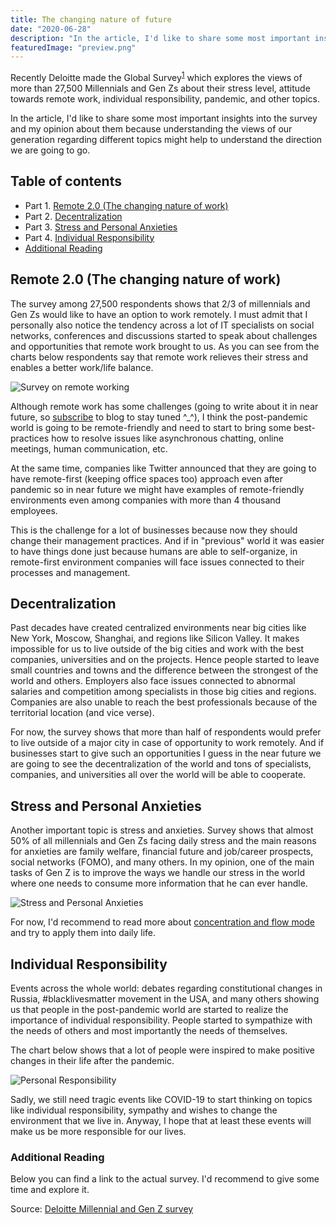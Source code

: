 ```yaml
---
title: The changing nature of future
date: "2020-06-28"
description: "In the article, I'd like to share some most important insights of the Deloitte's survey which explores the views of more than 27,500 millennials and Gen Zs and my opinion about them."
featuredImage: "preview.png"
---
```


Recently Deloitte made the Global Survey<sup>[1](#additional-reading)</sup> which explores the views of more than 27,500 Millennials and Gen Zs about their stress level, attitude towards remote work, individual responsibility, pandemic, and other topics.

In the article, I'd like to share some most important insights into the survey and my opinion about them because understanding the views of our generation regarding different topics might help to understand the direction we are going to go.

## Table of contents

- Part 1. [Remote 2.0 (The changing nature of work)](#remote-20-the-changing-nature-of-work)
- Part 2. [Decentralization](#decentralization)
- Part 3. [Stress and Personal Anxieties](#stress-and-personal-anxieties)
- Part 4. [Individual Responsibility](#individual-responsibility)
- [Additional Reading](#additional-reading)

## Remote 2.0 (The changing nature of work)

The survey among 27,500 respondents shows that 2/3 of millennials and Gen Zs would like to have an option to work remotely. I must admit that I personally also notice the tendency across a lot of IT specialists on social networks, conferences and discussions started to speak about challenges and opportunities that remote work brought to us. As you can see from the charts below respondents say that remote work relieves their stress and enables a better work/life balance.

![Survey on remote working](/images/blog/remote-chart.png)

Although remote work has some challenges (going to write about it in near future, so [subscribe](https://t.me/oganisyancom) to blog to stay tuned ^\_^), I think the post-pandemic world is going to be remote-friendly and need to start to bring some best-practices how to resolve issues like asynchronous chatting, online meetings, human communication, etc.

At the same time, companies like Twitter announced that they are going to have remote-first (keeping office spaces too) approach even after pandemic so in near future we might have examples of remote-friendly environments even among companies with more than 4 thousand employees.

This is the challenge for a lot of businesses because now they should change their management practices. And if in "previous" world it was easier to have things done just because humans are able to self-organize, in remote-first environment companies will face issues connected to their processes and management.

## Decentralization

Past decades have created centralized environments near big cities like New York, Moscow, Shanghai, and regions like Silicon Valley. It makes impossible for us to live outside of the big cities and work with the best companies, universities and on the projects. Hence people started to leave small countries and towns and the difference between the strongest of the world and others. Employers also face issues connected to abnormal salaries and competition among specialists in those big cities and regions. Companies are also unable to reach the best professionals because of the territorial location (and vice verse).

For now, the survey shows that more than half of respondents would prefer to live outside of a major city in case of opportunity to work remotely. And if businesses start to give such an opportunities I guess in the near future we are going to see the decentralization of the world and tons of specialists, companies, and universities all over the world will be able to cooperate.

## Stress and Personal Anxieties

Another important topic is stress and anxieties. Survey shows that almost 50% of all millennials and Gen Zs facing daily stress and the main reasons for anxieties are family welfare, financial future and job/career prospects, social networks (FOMO), and many others. In my opinion, one of the main tasks of Gen Z is to improve the ways we handle our stress in the world where one needs to consume more information that he can ever handle.

![Stress and Personal Anxieties](/images/blog/stress.png)

For now, I'd recommend to read more about [concentration and flow mode](top-apps-for-concentration/) and try to apply them into daily life.

## Individual Responsibility

Events across the whole world: debates regarding constitutional changes in Russia, #blacklivesmatter movement in the USA, and many others showing us that people in the post-pandemic world are started to realize the importance of individual responsibility. People started to sympathize with the needs of others and most importantly the needs of themselves.

The chart below shows that a lot of people were inspired to make positive changes in their life after the pandemic.

![Personal Responsibility](/images/blog/responsibility.png)

Sadly, we still need tragic events like COVID-19 to start thinking on topics like individual responsibility, sympathy and wishes to change the environment that we live in. Anyway, I hope that at least these events will make us be more responsible for our lives.

### Additional Reading

Below you can find a link to the actual survey. I'd recommend to give some time and explore it.

Source:
[Deloitte Millennial and Gen Z survey](https://www2.deloitte.com/global/en/pages/about-deloitte/articles/millennialsurvey.html)
